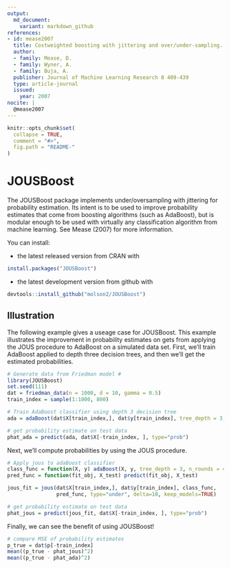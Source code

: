 ```yaml
---
output:
  md_document:
    variant: markdown_github
references:
- id: mease2007
  title: Costweighted boosting with jittering and over/under-sampling. JOUS-Boost.
  author:
  - family: Mease, D.
  - family: Wyner, A.
  - family: Buja, A.
  publisher: Journal of Machine Learning Research 8 409-439
  type: article-journal
  issued:
    year: 2007
nocite: | 
  @mease2007
---
```

<!-- README.md is generated from README.Rmd. Please edit that file -->

```r
knitr::opts_chunk$set(
  collapse = TRUE,
  comment = "#>",
  fig.path = "README-"
)
```

# JOUSBoost

The JOUSBoost package implements under/oversampling with jittering for probability estimation. Its intent is to be used to improve probability estimates that come from boosting algorithms (such as AdaBoost), but is modular enough to be used with virtually any classification algorithm from machine learning. See Mease (2007) for more information.

You can install:

* the latest released version from CRAN with

```r
install.packages("JOUSBoost")
```

* the latest development version from github with

```r
devtools::install_github("molson2/JOUSBoost")
```

## Illustration

The following example gives a useage case for JOUSBoost.  This example illustrates
the improvement in probability estimates on gets from applying the JOUS procedure
to AdaBoost on a simulated data set.  First, we'll train AdaBoost applied to depth three decision trees, and then we'll get the estimated probabilities.
 
```r
# Generate data from Friedman model #
library(JOUSBoost)
set.seed(111)
dat = friedman_data(n = 1000, d = 10, gamma = 0.5)
train_index = sample(1:1000, 800)

# Train AdaBoost classifier using depth 3 decision tree
ada = adaBoost(dat$X[train_index,], dat$y[train_index], tree_depth = 3, n_rounds = 400)

# get probability estimate on test data
phat_ada = predict(ada, dat$X[-train_index, ], type="prob")
```

Next, we'll compute probabilities by using the JOUS procedure.

```r
# Apply jous to adaBoost classifier
class_func = function(X, y) adaBoost(X, y, tree_depth = 3, n_rounds = 400)
pred_func = function(fit_obj, X_test) predict(fit_obj, X_test)

jous_fit = jous(dat$X[train_index,], dat$y[train_index], class_func,
                pred_func, type="under", delta=10, keep_models=TRUE)

# get probability estimate on test data
phat_jous = predict(jous_fit, dat$X[-train_index, ], type="prob")
```
 
Finally, we can see the benefit of using JOUSBoost!
```r
# compare MSE of probability estimates
p_true = dat$p[-train_index]
mean((p_true - phat_jous)^2)
mean((p_true - phat_ada)^2)
```

